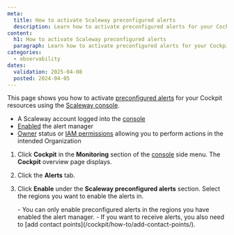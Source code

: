 ```yaml
---
meta:
  title: How to activate Scaleway preconfigured alerts
  description: Learn how to activate preconfigured alerts for your Cockpit resources using the Scaleway console.
content:
  h1: How to activate Scaleway preconfigured alerts
  paragraph: Learn how to activate preconfigured alerts for your Cockpit resources using the Scaleway console.
categories:
  - observability
dates:
  validation: 2025-04-08
  posted: 2024-04-05
---
```



This page shows you how to activate [preconfigured alerts](/cockpit/concepts/#preconfigured-alerts) for your Cockpit resources using the [Scaleway console](https://console.scaleway.com/).

<Requirements />

  - A Scaleway account logged into the [console](https://console.scaleway.com)
  - [Enabled](/cockpit/how-to/enable-alert-manager/) the alert manager
  - [Owner](/iam/concepts/#owner) status or [IAM permissions](/iam/concepts/#permission) allowing you to perform actions in the intended Organization


1. Click **Cockpit** in the **Monitoring** section of the [console](https://console.scaleway.com/) side menu. The **Cockpit** overview page displays.

2. Click the **Alerts** tab.

3. Click **Enable** under the **Scaleway preconfigured alerts** section. Select the regions you want to enable the alerts in.

    <Message type="note">
      - You can only enable preconfigured alerts in the regions you have enabled the alert manager.
      - If you want to receive alerts, you also need to [add contact points](/cockpit/how-to/add-contact-points/).
    </Message>

